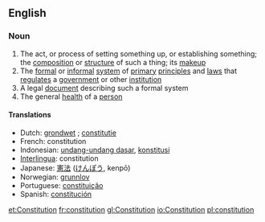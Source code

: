 ==English==

===Noun===
{{wikipedia}}
{{en-noun-reg}}

#The act, or process of setting something up, or establishing something; the [[composition]] or [[structure]] of such a thing; its [[makeup]]
#The [[formal]] or [[informal]] [[system]] of [[primary]] [[principle]]s and [[law]]s that [[regulate]]s a [[government]] or other [[institution]]
#A legal [[document]] describing such a formal system
#The general [[health]] of a [[person]]

====Translations====
*Dutch: [[grondwet]] {{m}}; [[constitutie]] {{f}}
*French: constitution {{f}}
*Indonesian: [[undang-undang dasar]], [[konstitusi]]
*[[Interlingua]]: constitution
*Japanese: [[憲法]] ([[けんぽう]], kenpō)
*Norwegian: [[grunnlov]] {{m}}
*Portuguese: [[constituição]] {{f}}
*Spanish: [[constitución]] {{f}}

[[et:Constitution]]
[[fr:constitution]]
[[gl:Constitution]]
[[io:Constitution]]
[[pl:constitution]]